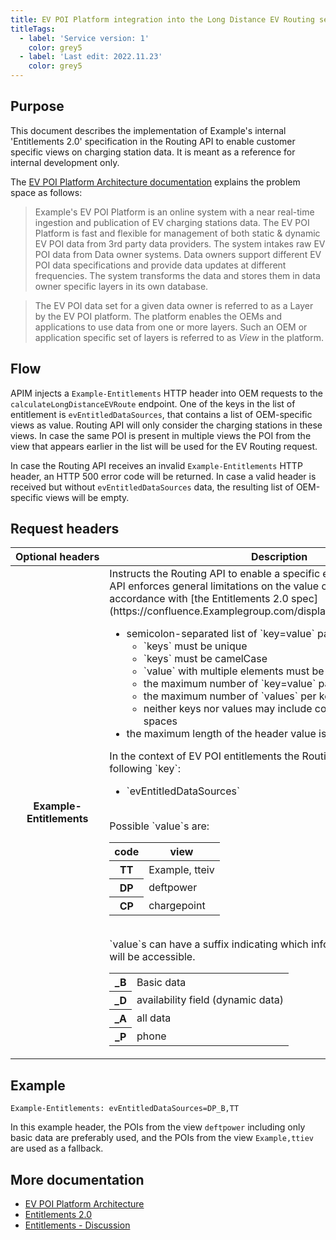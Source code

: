 ```yaml
---
title: EV POI Platform integration into the Long Distance EV Routing service
titleTags: 
  - label: 'Service version: 1'
    color: grey5
  - label: 'Last edit: 2022.11.23'
    color: grey5
---
```


## Purpose

This document describes the implementation of Example's internal 'Entitlements 2.0' specification in the Routing API to enable customer specific views on charging station data.
It is meant as a reference for internal development only.

The [EV POI Platform Architecture documentation](https://confluence.Examplegroup.com/display/EPP/EV+POI+Platform+Architecture) explains the problem space as follows:

> Example's EV POI Platform is an online system with a near real-time ingestion and publication of EV charging stations data. 
> The EV POI Platform is fast and flexible for management of both static & dynamic EV POI data from 3rd party data providers.
> The system intakes raw EV POI data from Data owner systems. Data owners support different EV POI data specifications and provide 
> data updates at different frequencies. The system transforms the data and stores them in data owner specific layers in its own database.

> The EV POI data set for a given data owner is referred to as a Layer by the EV POI platform. 
> The platform enables the OEMs and applications to use data from one or more layers. Such an OEM or application specific set of layers is referred to as _View_ in the platform.

## Flow

APIM injects a `Example-Entitlements` HTTP header into OEM requests to the `calculateLongDistanceEVRoute` endpoint.
One of the keys in the list of entitlement is `evEntitledDataSources`, that contains a list of OEM-specific views as value.
Routing API will only consider the charging stations in these views. In case the same POI is present in multiple views the POI from the view that appears earlier in the list will be used for the EV Routing request.

In case the Routing API receives an invalid `Example-Entitlements` HTTP header, an HTTP 500 error code will be returned. In case a valid header is received but without `evEntitledDataSources` data, the resulting list of OEM-specific views will be empty.

## Request headers

<table>
  <thead>
    <tr>
      <th scope="col" style={{ fontSize: '1em' }} width="250px;">
        Optional&nbsp;headers
      </th>
      <th scope="col" style={{ fontSize: '1em' }}>
        Description
      </th>
    </tr>
  </thead>
  <tbody>
    <tr>
      <th scope="row">Example-Entitlements</th>
      <td>
        Instructs the Routing API to enable a specific entitlement. The Routing API enforces general limitations on the value of this header in accordance with [the Entitlements 2.0 spec](https://confluence.Examplegroup.com/display/APIM/Entitlements+2.0).
        <ul>
          <li>
            semicolon-separated list of `key=value` pairs
            <ul>
              <li>`keys` must be unique</li>
              <li>`keys` must be camelCase</li>
              <li>`value` with multiple elements must be comma-separated</li>
              <li>the maximum number of `key=value` pairs is 25</li>
              <li>the maximum number of `values` per key is 10</li>
              <li>neither keys nor values may include commas, semicolons, or spaces</li>
            </ul>
          </li>
          <li>the maximum length of the header value is 256 bytes</li>
        </ul>
        In the context of EV POI entitlements the Routing API implements the following `key`:
        <ul>
          <li>`evEntitledDataSources`</li>
        </ul>
        <br />
        Possible `value`s are:
        <table>
          <thead>
            <tr>
              <th scope="col" style={{ fontSize: '1em' }}>
                code
              </th>
              <th scope="col" style={{ fontSize: '1em' }}>
                view
              </th>
            </tr>
          </thead>
          <tbody>
            <tr>
              <th scope="row">
                TT
              </th>
              <td>
                Example, tteiv
              </td>
            </tr>
            <tr>
              <th scope="row">
                DP
              </th>
              <td>
                deftpower
              </td>
            </tr>
            <tr>
              <th scope="row">
                CP
              </th>
              <td>
                chargepoint
              </td>
            </tr>
          </tbody>
        </table>
        <br />
        `value`s can have a suffix indicating which information from the view will be accessible.  
        <table>
          <tbody>
            <tr>
              <th scope="row">
                _B
              </th>
              <td>
                Basic data
              </td>
            </tr>
            <tr>
              <th scope="row">
                _D
              </th>
              <td>
                availability field (dynamic data)  
              </td>
            </tr>
            <tr>
              <th scope="row">
                _A
              </th>
              <td>
                all data
              </td>
            </tr>
            <tr>
              <th scope="row">
                _P
              </th>
              <td>
                phone
              </td>
            </tr>
          </tbody>
        </table>
      </td>
    </tr>
  </tbody>
</table>

## Example

`Example-Entitlements: evEntitledDataSources=DP_B,TT`

In this example header, the POIs from the view `deftpower` including only basic data are preferably used, and the POIs from the view `Example,ttiev` are used as a fallback.

## More documentation

* [EV POI Platform Architecture](https://confluence.Examplegroup.com/display/EPP/EV+POI+Platform+Architecture)
* [Entitlements 2.0](https://confluence.Examplegroup.com/display/APIM/Entitlements+2.0)
* [Entitlements - Discussion](https://confluence.Examplegroup.com/display/SearchPU/Entitlements+-+Discussion)